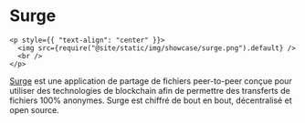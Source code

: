 # Surge

```mdx-code-block
<p style={{ "text-align": "center" }}>
  <img src={require("@site/static/img/showcase/surge.png").default} />
  <br />
</p>
```

[Surge](https://getsurge.io/) est une application de partage de fichiers peer-to-peer conçue pour utiliser des technologies de blockchain afin de permettre des transferts de fichiers 100% anonymes. Surge est chiffré de bout en bout, décentralisé et open source.